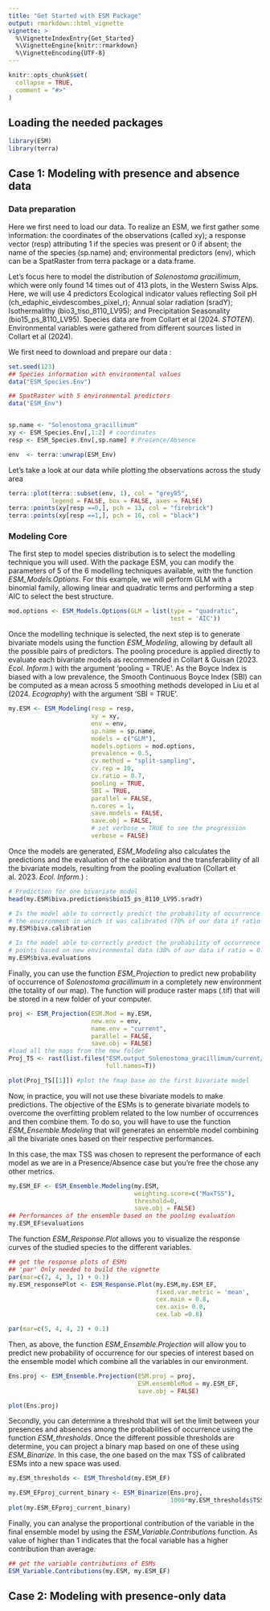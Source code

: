 ```yaml
---
title: "Get Started with ESM Package"
output: rmarkdown::html_vignette
vignette: >
  %\VignetteIndexEntry{Get_Started}
  %\VignetteEngine{knitr::rmarkdown}
  %\VignetteEncoding{UTF-8}
---
```


```r
knitr::opts_chunk$set(
  collapse = TRUE,
  comment = "#>"
)
```

## Loading the needed packages

```r
library(ESM)
library(terra)
```

## Case 1: Modeling with presence and absence data

### Data preparation

Here we first need to load our data. To realize an ESM, we first gather some information: the coordinates of the observations (called xy); a response vector (resp) attributing 1 if the species was present or 0 if absent; the name of the species (sp.name) and; environmental predictors (env), which can be a SpatRaster from terra package or a data.frame.

Let's focus here to model the distribution of *Solenostoma gracillimum*, which were only found 14 times out of 413 plots, in the Western Swiss Alps. Here, we will use 4 predictors Ecological indicator values reflecting Soil pH (ch_edaphic_eivdescombes_pixel_r); Annual solar radiation (sradY); Isothermalithy (bio3_tiso_8110_LV95); and Precipitation Seasonality (bio15_ps_8110_LV95). Species data are from Collart et al (2024. *STOTEN*). Environmental variables were gathered from different sources listed in Collart et al (2024).

We first need to download and prepare our data :

```r
set.seed(123)
## Species information with environmental values
data("ESM_Species.Env") 

## SpatRaster with 5 environmental predictors
data("ESM_Env")


sp.name <- "Solenostoma_gracillimum" 
xy <- ESM_Species.Env[,1:2] # coordinates
resp <- ESM_Species.Env[,sp.name] # Presence/Absence

env  <- terra::unwrap(ESM_Env) 

```

Let's take a look at our data while plotting the observations across the study area

```r
terra::plot(terra::subset(env, 1), col = "grey85", 
            legend = FALSE, box = FALSE, axes = FALSE)
terra::points(xy[resp ==0,], pch = 13, col = "firebrick")
terra::points(xy[resp ==1,], pch = 16, col = "black")
```

### Modeling Core

The first step to model species distribution is to select the modelling technique you will used. With the package ESM, you can modify the parameters of 5 of the 6 modelling techniques available, with the function *ESM_Models.Options*. For this example, we will perform GLM with a binomial family, allowing linear and quadratic terms and performing a step AIC to select the best structure.

```r
mod.options <- ESM_Models.Options(GLM = list(type = "quadratic",
                                             test = 'AIC'))
```

Once the modelling technique is selected, the next step is to generate bivariate models using the function *ESM_Modeling*, allowing by default all the possible pairs of predictors. The pooling procedure is applied directly to evaluate each bivariate models as recommended in Collart & Guisan (2023. *Ecol. Inform.*) with the argument 'pooling = TRUE'. As the Boyce Index is biased with a low prevalence, the Smooth Continuous Boyce Index (SBI) can be computed as a mean across 5 smoothing methods developed in Liu et al (2024. *Ecography*) with the argument 'SBI = TRUE'.

```r
my.ESM <- ESM_Modeling(resp = resp,
                       xy = xy,
                       env = env,
                       sp.name = sp.name,
                       models = c("GLM"),
                       models.options = mod.options,
                       prevalence = 0.5,
                       cv.method = "split-sampling",
                       cv.rep = 10,
                       cv.ratio = 0.7,
                       pooling = TRUE,
                       SBI = TRUE,
                       parallel = FALSE,
                       n.cores = 1,
                       save.models = FALSE,
                       save.obj = FALSE,
                       # set verbose = TRUE to see the progression
                       verbose = FALSE) 
```

Once the models are generated, *ESM_Modeling* also calculates the predictions and the evaluation of the calibration and the transferability of all the bivariate models, resulting from the pooling evaluation (Collart et al. 2023. *Ecol. Inform.*) :

```r
# Prediction for one bivariate model
head(my.ESM$biva.predictions$bio15_ps_8110_LV95.sradY)

# Is the model able to correctly predict the probability of occurrence inside 
# the environment in which it was calibrated (70% of our data if ratio = 0.7).
my.ESM$biva.calibration 

# Is the model able to correctly predict the probability of occurrence of new 
# points based on new environmental data (30% of our data if ratio = 0.7).
my.ESM$biva.evaluations
```

Finally, you can use the function *ESM_Projection* to predict new probability of occurrence of *Solenostoma gracillimum* in a completely new environment (the totality of our map). The function will produce raster maps (.tif) that will be stored in a new folder of your computer.

```r
proj <- ESM_Projection(ESM.Mod = my.ESM, 
                       new.env = env,
                       name.env = "current", 
                       parallel = FALSE,
                       save.obj = FALSE)
#load all the maps from the new folder
Proj_TS <- rast(list.files("ESM.output_Solenostoma_gracillimum/current/", 
                           full.names=T)) 

plot(Proj_TS[[1]]) #plot the fmap base on the first bivariate model
```

Now, in practice, you will not use these bivariate models to make predictions. The objective of the ESMs is to generate bivariate models to overcome the overfitting problem related to the low number of occurrences and then combine them. To do so, you will have to use the function *ESM_Ensemble.Modeling* that will generates an ensemble model combining all the bivariate ones based on their respective performances.

In this case, the max TSS was chosen to represent the performance of each model as we are in a Presence/Absence case but you're free the chose any other metrics.

```r
my.ESM_EF <- ESM_Ensemble.Modeling(my.ESM, 
                                   weighting.score=c("MaxTSS"), 
                                   threshold=0,
                                   save.obj = FALSE)
## Performances of the ensemble based on the pooling evaluation
my.ESM_EF$evaluations
```

The function *ESM_Response.Plot* allows you to visualize the response curves of the studied species to the different variables.

```r
## get the response plots of ESMs
## 'par' Only needed to build the vignette
par(mar=c(2, 4, 3, 1) + 0.1)  
my.ESM_responsePlot <- ESM_Response.Plot(my.ESM,my.ESM_EF, 
                                         fixed.var.metric = 'mean',
                                         cex.main = 0.8,
                                         cex.axis= 0.8,
                                         cex.lab =0.8) 


```

```r
par(mar=c(5, 4, 4, 2) + 0.1)
```

Then, as above, the function *ESM_Ensemble.Projection* will allow you to predict new probability of occurrence for our species of interest based on the ensemble model which combine all the variables in our environment.

```r
Ens.proj <- ESM_Ensemble.Projection(ESM.proj = proj,
                                    ESM.ensembleMod = my.ESM_EF,
                                    save.obj = FALSE)

plot(Ens.proj)
```

Secondly, you can determine a threshold that will set the limit between your presences and absences among the probabilities of occurrence using the function *ESM_thresholds*. Once the different possible thresholds are determine, you can project a binary map based on one of these using *ESM_Binarize*. In this case, the one based on the max TSS of calibrated ESMs into a new space was used.

```r

my.ESM_thresholds <- ESM_Threshold(my.ESM_EF)

my.ESM_EFproj_current_binary <- ESM_Binarize(Ens.proj, 
                                             1000*my.ESM_thresholds$TSS.th)
plot(my.ESM_EFproj_current_binary)
```

Finally, you can analyse the proportional contribution of the variable in the final ensemble model by using the *ESM_Variable.Contributions* function. As value of higher than 1 indicates that the focal variable has a higher contribution than average.

```r
## get the variable contributions of ESMs
ESM_Variable.Contributions(my.ESM, my.ESM_EF)
```

## Case 2: Modeling with presence-only data

